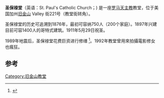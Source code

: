 {{Infobox church
| name = 圣保禄堂
| image =St. Paul's Catholic Church (San Francisco).jpg
| coordinates format = dms
| coordinates display = title
| location = 美国加州[[旧金山|旧金山]]
| website = www.stpaulsf.org
| style = 哥特复兴
| years built =
| groundbreaking =1897年
| completed date =1911年
| length = 158米
| width nave = 37米
| width transepts = 75米
| height = 111米
}}
'''圣保禄堂'''（英语：St. Paul's Catholic Church；{{lang-es|Parroquia de San Pablo}}) 是一座[[罗马天主教|罗马天主教]]教堂，位于美国加州[[旧金山|旧金山]] Valley 街221号（教堂街转角）。

圣保禄堂的历史可追溯到1876年，最初可容纳750人（200个家庭）。1897年兴建目前可容1400人的哥特式建筑。1911年5月29日祝圣。

1989年地震后，圣保禄堂花费巨资进行修缮 <ref>{{cite web | last =  | first =  | authorlink =  | coauthors =  | title = History and Purpose | work =  | publisher = Saint Paul's Catholic Church | date =  | url = http://www.stpaulsf.org/ | format =  | doi =  | accessdate = 2007-09-27 | archive-date = 2020-11-30 | archive-url = https://web.archive.org/web/20201130074227/https://www.stpaulsf.org/ | dead-url = no }}</ref>。1992年教堂曾用來拍攝電影修女也瘋狂。

==参考==
{{reflist}}
{{coord|37.7442|N|122.427|W|source:kolossus-frwiki|display=title}}
{{旧金山}}
[[Category:旧金山教堂|Category:旧金山教堂]]